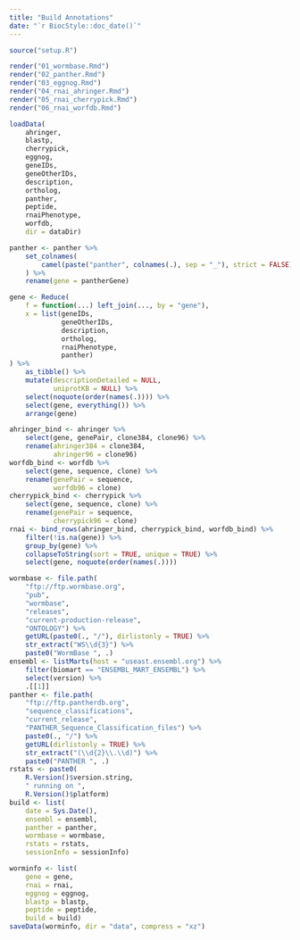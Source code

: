 ```yaml
---
title: "Build Annotations"
date: "`r BiocStyle::doc_date()`"
---
```


```r
source("setup.R")
```

```r
render("01_wormbase.Rmd")
render("02_panther.Rmd")
render("03_eggnog.Rmd")
render("04_rnai_ahringer.Rmd")
render("05_rnai_cherrypick.Rmd")
render("06_rnai_worfdb.Rmd")
```

```r
loadData(
    ahringer,
    blastp,
    cherrypick,
    eggnog,
    geneIDs,
    geneOtherIDs,
    description,
    ortholog,
    panther,
    peptide,
    rnaiPhenotype,
    worfdb,
    dir = dataDir)
```

```r
panther <- panther %>%
    set_colnames(
        camel(paste("panther", colnames(.), sep = "_"), strict = FALSE)
    ) %>%
    rename(gene = pantherGene)
```

```r
gene <- Reduce(
    f = function(...) left_join(..., by = "gene"),
    x = list(geneIDs,
             geneOtherIDs,
             description,
             ortholog,
             rnaiPhenotype,
             panther)
) %>%
    as_tibble() %>%
    mutate(descriptionDetailed = NULL,
           uniprotKB = NULL) %>%
    select(noquote(order(names(.)))) %>%
    select(gene, everything()) %>%
    arrange(gene)
```

```r
ahringer_bind <- ahringer %>%
    select(gene, genePair, clone384, clone96) %>%
    rename(ahringer384 = clone384,
           ahringer96 = clone96)
worfdb_bind <- worfdb %>%
    select(gene, sequence, clone) %>%
    rename(genePair = sequence,
           worfdb96 = clone)
cherrypick_bind <- cherrypick %>%
    select(gene, sequence, clone) %>%
    rename(genePair = sequence,
           cherrypick96 = clone)
rnai <- bind_rows(ahringer_bind, cherrypick_bind, worfdb_bind) %>%
    filter(!is.na(gene)) %>%
    group_by(gene) %>%
    collapseToString(sort = TRUE, unique = TRUE) %>%
    select(gene, noquote(order(names(.))))
```

```r
wormbase <- file.path(
    "ftp://ftp.wormbase.org",
    "pub",
    "wormbase",
    "releases",
    "current-production-release",
    "ONTOLOGY") %>%
    getURL(paste0(., "/"), dirlistonly = TRUE) %>%
    str_extract("WS\\d{3}") %>%
    paste0("WormBase ", .)
ensembl <- listMarts(host = "useast.ensembl.org") %>%
    filter(biomart == "ENSEMBL_MART_ENSEMBL") %>%
    select(version) %>%
    .[[1]]
panther <- file.path(
    "ftp://ftp.pantherdb.org",
    "sequence_classifications",
    "current_release",
    "PANTHER_Sequence_Classification_files") %>%
    paste0(., "/") %>%
    getURL(dirlistonly = TRUE) %>%
    str_extract("(\\d{2}\\.\\d)") %>%
    paste0("PANTHER ", .)
rstats <- paste0(
    R.Version()$version.string,
    " running on ",
    R.Version()$platform)
build <- list(
    date = Sys.Date(),
    ensembl = ensembl,
    panther = panther,
    wormbase = wormbase,
    rstats = rstats,
    sessionInfo = sessionInfo)
```

```r
worminfo <- list(
    gene = gene,
    rnai = rnai,
    eggnog = eggnog,
    blastp = blastp,
    peptide = peptide,
    build = build)
saveData(worminfo, dir = "data", compress = "xz")
```

